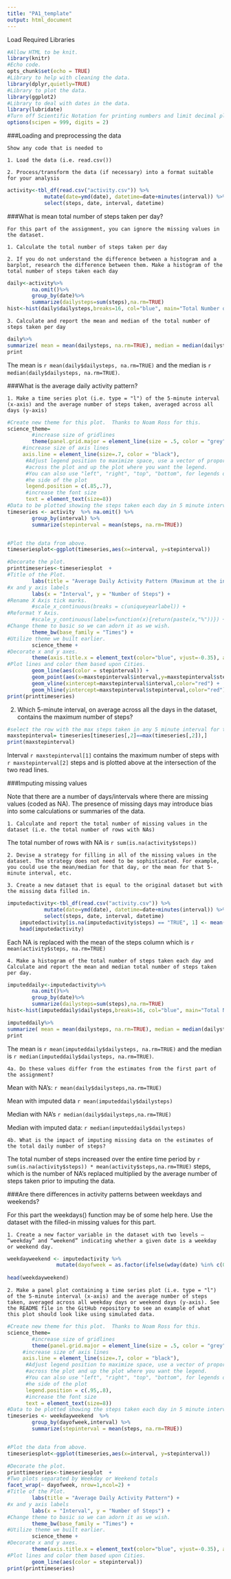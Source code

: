 ```yaml
---
title: "PA1_template"
output: html_document
---
```


Load Required Libraries
```r
#Allow HTML to be knit.
library(knitr)
#Echo code.
opts_chunk$set(echo = TRUE)
#Library to help with cleaning the data.
library(dplyr,quietly=TRUE)
#Library to plot the data.
library(ggplot2)
#Library to deal with dates in the data.
library(lubridate)
#Turn off Scientific Notation for printing numbers and limit decimal places to hundreths.
options(scipen = 999, digits = 2)
```

###Loading and preprocessing the data

    Show any code that is needed to

    1. Load the data (i.e. read.csv())

    2. Process/transform the data (if necessary) into a format suitable for your analysis

```r
activity<-tbl_df(read.csv("activity.csv")) %>%
            mutate(date=ymd(date), datetime=date+minutes(interval)) %>%
            select(steps, date, interval, datetime)
```

###What is mean total number of steps taken per day?

    For this part of the assignment, you can ignore the missing values in the dataset.

    1. Calculate the total number of steps taken per day

    2. If you do not understand the difference between a histogram and a barplot, research the difference between them. Make a histogram of the total number of steps taken each day



```r

daily<-activity%>%
        na.omit()%>%
        group_by(date)%>%
        summarize(dailysteps=sum(steps),na.rm=TRUE)
hist<-hist(daily$dailysteps,breaks=16, col="blue", main="Total Number of Steps Taken Each Day", xlab="Steps per Day")
```

    3. Calculate and report the mean and median of the total number of steps taken per day
```r
daily%>% 
summarize( mean = mean(dailysteps, na.rm=TRUE), median = median(dailysteps, na.rm=TRUE))%>%
print
```
The mean is `r mean(daily$dailysteps, na.rm=TRUE)` and the median is `r median(daily$dailysteps, na.rm=TRUE)`.

###What is the average daily activity pattern?

    1. Make a time series plot (i.e. type = "l") of the 5-minute interval (x-axis) and the average number of steps taken, averaged across all days (y-axis)
    
```r
#Create new theme for this plot.  Thanks to Noam Ross for this.
science_theme=
        #increase size of gridlines
        theme(panel.grid.major = element_line(size = .5, color = "grey"),
     #increase size of axis lines
     axis.line = element_line(size=.7, color = "black"),
      #Adjust legend position to maximize space, use a vector of proportion
      #across the plot and up the plot where you want the legend. 
      #You can also use "left", "right", "top", "bottom", for legends on t
      #he side of the plot
      legend.position = c(.85,.7),
      #increase the font size
      text = element_text(size=8))
#Data to be plotted showing the steps taken each day in 5 minute intervals.
timeseries <- activity  %>% na.omit() %>%
        group_by(interval) %>%   
        summarize(stepinterval = mean(steps, na.rm=TRUE))


#Plot the data from above.
timeseriesplot<-ggplot(timeseries,aes(x=interval, y=stepinterval))

#Decorate the plot.
printtimeseries<-timeseriesplot  +
#Title of the Plot.
        labs(title = "Average Daily Activity Pattern (Maximum at the intersection of the red lines)") + 
#x and y axis labels
        labs(x = "Interval", y = "Number of Steps") + 
#Rename X Axis tick marks.
        #scale_x_continuous(breaks = c(uniqueyearlabel)) + 
#Reformat Y Axis.
        #scale_y_continuous(labels=function(x){return(paste(x,"%"))}) + 
#Change theme to basic so we can adorn it as we wish.
        theme_bw(base_family = "Times") +
#Utilize theme we built earlier.
        science_theme +
#Decorate x and y axes.        
        theme(axis.title.x = element_text(color="blue", vjust=-0.35), axis.title.y = element_text(color="blue" , hjust=0.35), axis.text.y=element_text(color="blue"), axis.text.x=element_text(color="blue")) + 
#Plot lines and color them based upon Cities.
        geom_line(aes(color = stepinterval)) +
        geom_point(aes(x=maxstepinterval$interval,y=maxstepinterval$stepinterval),color="red", label="MAX") +
        geom_vline(xintercept=maxstepinterval$interval,color="red") +
        geom_hline(yintercept=maxstepinterval$stepinterval,color="red")
print(printtimeseries)
```

2. Which 5-minute interval, on average across all the days in the dataset, contains the maximum number of steps?

```r
#select the row with the max steps taken in any 5 minute interval for the whole series.
maxstepinterval= timeseries[timeseries[,2]==max(timeseries[,2]),]
print(maxstepinterval)
```


Interval `r maxstepinterval[1]` contains the maximum number of steps with `r maxstepinterval[2]` steps and is plotted above at the intersection of the two read lines.




###Imputing missing values

Note that there are a number of days/intervals where there are missing values (coded as NA). The presence of missing days may introduce bias into some calculations or summaries of the data.

    1. Calculate and report the total number of missing values in the dataset (i.e. the total number of rows with NAs)
    
The total number of rows with NA is `r sum(is.na(activity$steps))`

    2. Devise a strategy for filling in all of the missing values in the dataset. The strategy does not need to be sophisticated. For example, you could use the mean/median for that day, or the mean for that 5-minute interval, etc.

    3. Create a new dataset that is equal to the original dataset but with the missing data filled in.
    
```r
imputedactivity<-tbl_df(read.csv("activity.csv")) %>%
            mutate(date=ymd(date), datetime=date+minutes(interval)) %>%
            select(steps, date, interval, datetime)
    imputedactivity[is.na(imputedactivity$steps) == "TRUE", 1] <- mean(imputedactivity$steps, na.rm = TRUE)
    head(imputedactivity)
```
Each NA is replaced with the mean of the steps column which is `r mean(activity$steps, na.rm=TRUE)`

    4. Make a histogram of the total number of steps taken each day and Calculate and report the mean and median total number of steps taken per day. 

    
```r

imputeddaily<-imputedactivity%>%
        na.omit()%>%
        group_by(date)%>%
        summarize(dailysteps=sum(steps),na.rm=TRUE)
hist<-hist(imputeddaily$dailysteps,breaks=16, col="blue", main="Total Number of Steps Taken Each Day", xlab="Steps per Day")
```
```r
imputeddaily%>% 
summarize( mean = mean(dailysteps, na.rm=TRUE), median = median(dailysteps, na.rm=TRUE))%>%
print
```
The mean is `r mean(imputeddaily$dailysteps, na.rm=TRUE)` and the median is `r median(imputeddaily$dailysteps, na.rm=TRUE)`.

    4a. Do these values differ from the estimates from the first part of the assignment? 

Mean with NA's: `r mean(daily$dailysteps,na.rm=TRUE)`

Mean with imputed data `r mean(imputeddaily$dailysteps)`

Median with NA's `r median(daily$dailysteps,na.rm=TRUE)`

Median with imputed data: `r median(imputeddaily$dailysteps)`

    4b. What is the impact of imputing missing data on the estimates of the total daily number of steps?
    
The total number of steps increased over the entire time period by `r sum(is.na(activity$steps)) * mean(activity$steps,na.rm=TRUE)` steps, which is the number of NA's replaced multiplied by the average number of steps taken prior to imputing the data.

###Are there differences in activity patterns between weekdays and weekends?

For this part the weekdays() function may be of some help here. Use the dataset with the filled-in missing values for this part.

    1. Create a new factor variable in the dataset with two levels – “weekday” and “weekend” indicating whether a given date is a weekday or weekend day.
    
```r
weekdayweekend <- imputedactivity %>% 
                mutate(dayofweek = as.factor(ifelse(wday(date) %in% c(0,7), "weekend", "weekday")) )
                
head(weekdayweekend)

```


    2. Make a panel plot containing a time series plot (i.e. type = "l") of the 5-minute interval (x-axis) and the average number of steps taken, averaged across all weekday days or weekend days (y-axis). See the README file in the GitHub repository to see an example of what this plot should look like using simulated data.
    
```r
#Create new theme for this plot.  Thanks to Noam Ross for this.
science_theme=
        #increase size of gridlines
        theme(panel.grid.major = element_line(size = .5, color = "grey"),
     #increase size of axis lines
     axis.line = element_line(size=.7, color = "black"),
      #Adjust legend position to maximize space, use a vector of proportion
      #across the plot and up the plot where you want the legend. 
      #You can also use "left", "right", "top", "bottom", for legends on t
      #he side of the plot
      legend.position = c(.95,.8),
      #increase the font size
      text = element_text(size=8))
#Data to be plotted showing the steps taken each day in 5 minute intervals.
timeseries <- weekdayweekend  %>%
        group_by(dayofweek,interval) %>%   
        summarize(stepinterval = mean(steps, na.rm=TRUE))


#Plot the data from above.
timeseriesplot<-ggplot(timeseries,aes(x=interval, y=stepinterval))

#Decorate the plot.
printtimeseries<-timeseriesplot  +
#Two plots separated by Weekday or Weekend totals
facet_wrap(~ dayofweek, nrow=1,ncol=2) +
#Title of the Plot.
        labs(title = "Average Daily Activity Pattern") + 
#x and y axis labels
        labs(x = "Interval", y = "Number of Steps") + 
#Change theme to basic so we can adorn it as we wish.
        theme_bw(base_family = "Times") +
#Utilize theme we built earlier.
        science_theme +
#Decorate x and y axes.        
        theme(axis.title.x = element_text(color="blue", vjust=-0.35), axis.title.y = element_text(color="blue" , hjust=0.35), axis.text.y=element_text(color="blue"), axis.text.x=element_text(color="blue")) + 
#Plot lines and color them based upon Cities.
        geom_line(aes(color = stepinterval)) 
print(printtimeseries)
```
